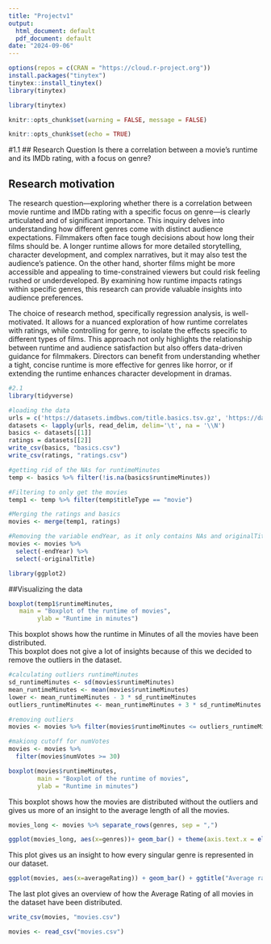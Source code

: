 ```yaml
---
title: "Projectv1"
output:
  html_document: default
  pdf_document: default
date: "2024-09-06"
---
```


```r
options(repos = c(CRAN = "https://cloud.r-project.org"))
install.packages("tinytex")
tinytex::install_tinytex()
library(tinytex)

```
```r
library(tinytex)
```

```r
knitr::opts_chunk$set(warning = FALSE, message = FALSE)
```


```r
knitr::opts_chunk$set(echo = TRUE)
```


#1.1
## Research Question 
Is there a correlation between a movie's runtime and its IMDb rating, with a focus on genre?

## Research motivation
The research question—exploring whether there is a correlation between movie runtime and IMDb rating with a specific focus on genre—is clearly articulated and of significant importance. This inquiry delves into understanding how different genres come with distinct audience expectations. Filmmakers often face tough decisions about how long their films should be. A longer runtime allows for more detailed storytelling, character development, and complex narratives, but it may also test the audience's patience. On the other hand, shorter films might be more accessible and appealing to time-constrained viewers but could risk feeling rushed or underdeveloped. By examining how runtime impacts ratings within specific genres, this research can provide valuable insights into audience preferences.

The choice of research method, specifically regression analysis, is well-motivated. It allows for a nuanced exploration of how runtime correlates with ratings, while controlling for genre, to isolate the effects specific to different types of films. This approach not only highlights the relationship between runtime and audience satisfaction but also offers data-driven guidance for filmmakers. Directors can benefit from understanding whether a tight, concise runtime is more effective for genres like horror, or if extending the runtime enhances character development in dramas. 



```r
#2.1
library(tidyverse)
```

```r
#loading the data
urls = c('https://datasets.imdbws.com/title.basics.tsv.gz', 'https://datasets.imdbws.com/title.ratings.tsv.gz')
datasets <- lapply(urls, read_delim, delim='\t', na = '\\N')
basics <- datasets[[1]]
ratings = datasets[[2]]
write_csv(basics, "basics.csv")
write_csv(ratings, "ratings.csv")
```

```r
#getting rid of the NAs for runtimeMinutes
temp <- basics %>% filter(!is.na(basics$runtimeMinutes))

#Filtering to only get the movies
temp1 <- temp %>% filter(temp$titleType == "movie")

#Merging the ratings and basics
movies <- merge(temp1, ratings)

#Removing the variable endYear, as it only contains NAs and originalTitle as it is of use
movies <- movies %>% 
  select(-endYear) %>%
  select(-originalTitle)
```


```r
library(ggplot2)
```


##Visualizing the data
```r
boxplot(temp1$runtimeMinutes,
   main = "Boxplot of the runtime of movies",
        ylab = "Runtime in minutes")
```


This boxplot shows how the runtime in Minutes of all the movies have been distributed.  
This boxplot does not give a lot of insights because of this we decided to remove the outliers in the dataset.

```r
#calculating outliers runtimeMinutes
sd_runtimeMinutes <- sd(movies$runtimeMinutes)
mean_runtimeMinutes <- mean(movies$runtimeMinutes)
lower <- mean_runtimeMinutes - 3 * sd_runtimeMinutes
outliers_runtimeMinutes <- mean_runtimeMinutes + 3 * sd_runtimeMinutes

#removing outliers
movies <- movies %>% filter(movies$runtimeMinutes <= outliers_runtimeMinutes)

```

```r
#makiong cutoff for numVotes
movies <- movies %>% 
  filter(movies$numVotes >= 30)
```


```r
boxplot(movies$runtimeMinutes,
        main = "Boxplot of the runtime of movies",
        ylab = "Runtime in minutes")
```
This boxplot shows how the movies are distributed without the outliers and gives us more of an insight to the average length of all the movies.

```r
movies_long <- movies %>% separate_rows(genres, sep = ",")

ggplot(movies_long, aes(x=genres))+ geom_bar() + theme(axis.text.x = element_text(angle = 90, hjust=1)) + ggtitle("Genre by number of movies") + ylab("Number of movies") + xlab("Genres") +  scale_y_continuous(labels = scales::number_format(big.mark = ",", accuracy = 1))
```
This plot gives us an insight to how every singular genre is represented in our dataset.

```r
ggplot(movies, aes(x=averageRating)) + geom_bar() + ggtitle("Average rating by number of movies") + ylab("Number of movies") + xlab("Average rating") + scale_y_continuous(labels = scales::number_format(big.mark = ",", accuracy = 1))
```
The last plot gives an overview of how the Average Rating of all movies in the dataset have been distributed.

```r
write_csv(movies, "movies.csv")
```

```r
movies <- read_csv("movies.csv")
```
